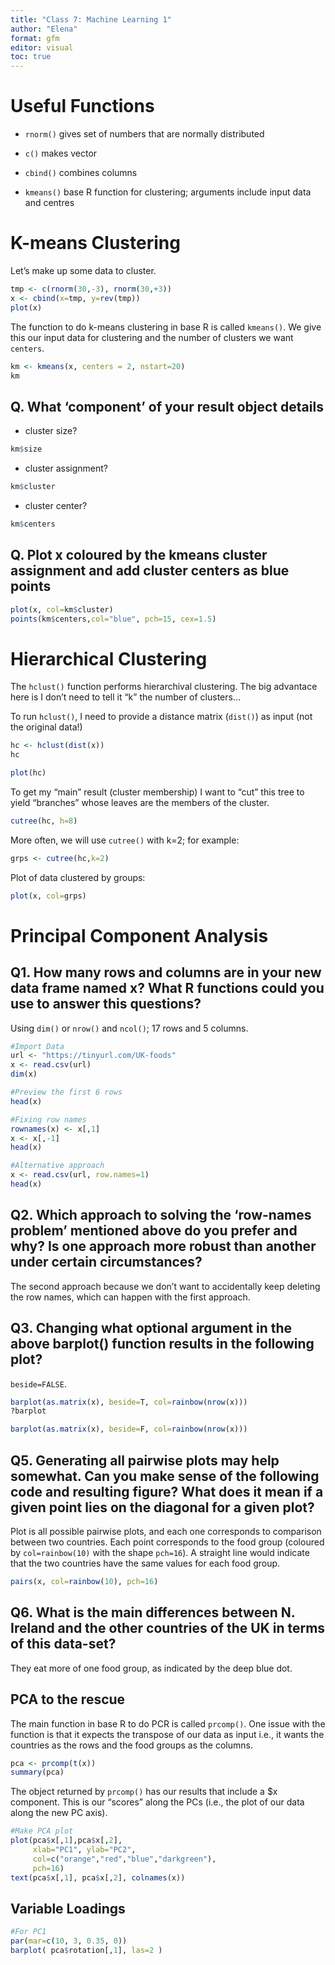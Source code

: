 ```yaml
---
title: "Class 7: Machine Learning 1"
author: "Elena"
format: gfm
editor: visual
toc: true
---
```


# Useful Functions

-   `rnorm()` gives set of numbers that are normally distributed

-   `c()` makes vector

-   `cbind()` combines columns

-   `kmeans()` base R function for clustering; arguments include input data and centres

# K-means Clustering

Let's make up some data to cluster.

```r
tmp <- c(rnorm(30,-3), rnorm(30,+3))
x <- cbind(x=tmp, y=rev(tmp))
plot(x)
```

The function to do k-means clustering in base R is called `kmeans()`. We give this our input data for clustering and the number of clusters we want `centers`.

```r
km <- kmeans(x, centers = 2, nstart=20)
km
```

## Q. What 'component' of your result object details

-   cluster size?

```r
km$size
```

-   cluster assignment?

```r
km$cluster
```

-   cluster center?

```r
km$centers
```

## Q. Plot x coloured by the kmeans cluster assignment and add cluster centers as blue points

```r
plot(x, col=km$cluster)
points(km$centers,col="blue", pch=15, cex=1.5)
```

# Hierarchical Clustering

The `hclust()` function performs hierarchival clustering. The big advantace here is I don't need to tell it "k" the number of clusters...

To run `hclust()`, I need to provide a distance matrix (`dist()`) as input (not the original data!)

```r
hc <- hclust(dist(x))
hc
```

```r
plot(hc)
```

To get my "main" result (cluster membership) I want to "cut" this tree to yield "branches" whose leaves are the members of the cluster.

```r
cutree(hc, h=8)
```

More often, we will use `cutree()` with k=2; for example:

```r
grps <- cutree(hc,k=2)
```

Plot of data clustered by groups:

```r
plot(x, col=grps)
```

# Principal Component Analysis

## Q1. How many rows and columns are in your new data frame named x? What R functions could you use to answer this questions?

Using `dim()` or `nrow()` and `ncol()`; 17 rows and 5 columns.

```r
#Import Data
url <- "https://tinyurl.com/UK-foods"
x <- read.csv(url)
dim(x)
```

```r
#Preview the first 6 rows
head(x)
```

```r
#Fixing row names
rownames(x) <- x[,1]
x <- x[,-1]
head(x)
```

```r
#Alternative approach
x <- read.csv(url, row.names=1)
head(x)
```

## Q2. Which approach to solving the ‘row-names problem’ mentioned above do you prefer and why? Is one approach more robust than another under certain circumstances?

The second approach because we don't want to accidentally keep deleting the row names, which can happen with the first approach.

## Q3. Changing what optional argument in the above barplot() function results in the following plot?

`beside=FALSE`.

```r
barplot(as.matrix(x), beside=T, col=rainbow(nrow(x)))
?barplot
```

```r
barplot(as.matrix(x), beside=F, col=rainbow(nrow(x)))
```

## Q5. Generating all pairwise plots may help somewhat. Can you make sense of the following code and resulting figure? What does it mean if a given point lies on the diagonal for a given plot?

Plot is all possible pairwise plots, and each one corresponds to comparison between two countries. Each point corresponds to the food group (coloured by `col=rainbow(10)` with the shape `pch=16`). A straight line would indicate that the two countries have the same values for each food group.

```r
pairs(x, col=rainbow(10), pch=16)
```

## Q6. What is the main differences between N. Ireland and the other countries of the UK in terms of this data-set?

They eat more of one food group, as indicated by the deep blue dot.

## PCA to the rescue

The main function in base R to do PCR is called `prcomp()`. One issue with the function is that it expects the transpose of our data as input i.e., it wants the countries as the rows and the food groups as the columns.

```r
pca <- prcomp(t(x))
summary(pca)
```

The object returned by `prcomp()` has our results that include a $x component. This is our "scores" along the PCs (i.e., the plot of our data along the new PC axis).

```r
#Make PCA plot
plot(pca$x[,1],pca$x[,2],
     xlab="PC1", ylab="PC2",
     col=c("orange","red","blue","darkgreen"),
     pch=16)
text(pca$x[,1], pca$x[,2], colnames(x))
```

## Variable Loadings

```r
#For PC1
par(mar=c(10, 3, 0.35, 0))
barplot( pca$rotation[,1], las=2 )
```

